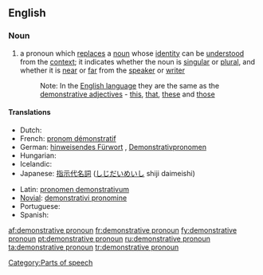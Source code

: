 ==English==

===Noun===
{{en-noun|sg=[[demonstrative]] [[pronoun]]}}

# {{grammar}} a pronoun which [[replace]]s a [[noun]] whose [[identity]] can be [[understood]] from the [[context]]; it indicates whether the noun is [[singular]] or [[plural]], and whether it is [[near]] or [[far]] from the [[speaker]] or [[writer]]
#: Note: In the [[English language]] they are the same as the [[demonstrative adjective]]s - [[this]], [[that]], [[these]] and [[those]]

====Translations====
{{trans-top|pronoun which replaces a noun}}
* Dutch: {{t-|nl|aanwijzend voornaamwoord|n}}
* French: [[pronom démonstratif]] {{m}}
* German: [[hinweisendes Fürwort]] {{n}}, [[Demonstrativpronomen]] {{n}}
* Hungarian: {{t|hu|mutató névmás}}
* Icelandic: {{t+|is|ábendingarfornafn|n}}
* Japanese: [[指示代名詞]] ([[しじだいめいし]] shiji daimeishi)
{{trans-mid}}
* Latin: [[pronomen demonstrativum]]
* [[Novial]]: [[demonstrativi pronomine]]
* Portuguese: {{t|pt|pronome demonstrativo|m}}
* Spanish: {{t-|es|pronombre demostrativo|m}}
{{trans-bottom}}

[[Category:Parts of speech]]

[[af:demonstrative pronoun]]
[[fr:demonstrative pronoun]]
[[fy:demonstrative pronoun]]
[[pt:demonstrative pronoun]]
[[ru:demonstrative pronoun]]
[[ta:demonstrative pronoun]]
[[tr:demonstrative pronoun]]